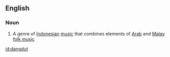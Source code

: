 ==English==

===Noun===
{{wikipedia}}
{{en-noun|-}}

# {{context|music}} A genre of [[Indonesian]] [[music]] that combines elements of [[Arab]] and [[Malay]] [[folk music]]

[[id:dangdut]]